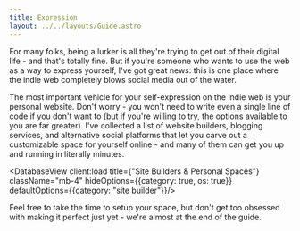 ```yaml
---
title: Expression
layout: ../../layouts/Guide.astro
---
```


For many folks, being a <Buzzword definition="Someone who primarily views content of an online community without posting much themselves.">lurker</Buzzword> is all they're trying to get out of their digital life - and that's totally fine. But if you're someone who wants to use the web as a way to express yourself, I've got great news: this is one place where the indie web completely blows social media out of the water.

The most important vehicle for your self-expression on the indie web is your personal website. Don't worry - you won't need to write even a single line of code if you don't want to (but if you're willing to try, the options available to you are far greater). I've collected a list of website builders, blogging services, and alternative social platforms that let you carve out a customizable space for yourself online - and many of them can get you up and running in literally minutes.

<DatabaseView client:load title={"Site Builders & Personal Spaces"} className="mb-4" hideOptions={{category: true, os: true}} defaultOptions={{category: "site builder"}}/>

Feel free to take the time to setup your space, but don't get too obsessed with making it perfect just yet - we're almost at the end of the guide.

<GuidePrevNext />